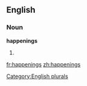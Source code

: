
==English==

===Noun===
'''happenings'''

# {{plural of|[[happening]]}}

[[Category:English plurals]]

[[fr:happenings]]
[[zh:happenings]]